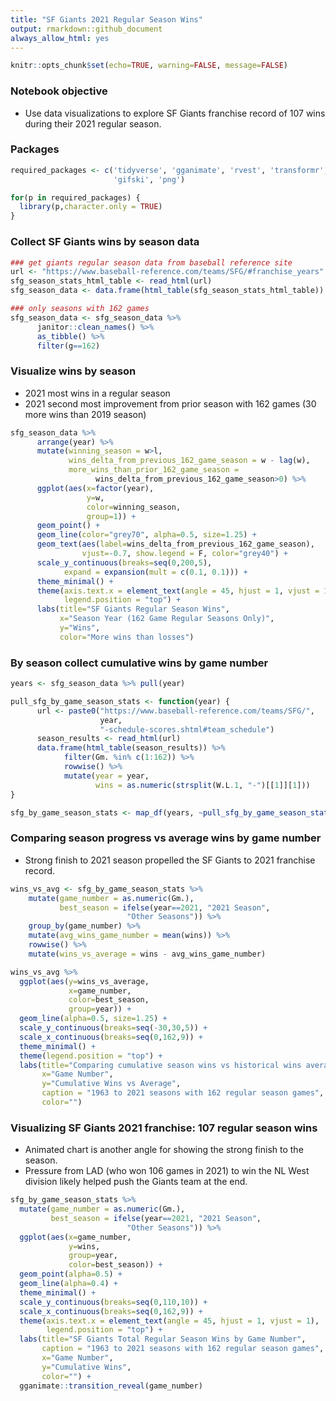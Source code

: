 ```yaml
---
title: "SF Giants 2021 Regular Season Wins"
output: rmarkdown::github_document
always_allow_html: yes
---
```


```r
knitr::opts_chunk$set(echo=TRUE, warning=FALSE, message=FALSE)
```

### Notebook objective
- Use data visualizations to explore SF Giants franchise record of 107 wins during their 2021 regular season.

###  Packages
```r
required_packages <- c('tidyverse', 'gganimate', 'rvest', 'transformr',
                       'gifski', 'png')

for(p in required_packages) {
  library(p,character.only = TRUE)
}
```

### Collect SF Giants wins by season data
```r
### get giants regular season data from baseball reference site
url <- "https://www.baseball-reference.com/teams/SFG/#franchise_years"
sfg_season_stats_html_table <- read_html(url)
sfg_season_data <- data.frame(html_table(sfg_season_stats_html_table))

### only seasons with 162 games 
sfg_season_data <- sfg_season_data %>%
      janitor::clean_names() %>%
      as_tibble() %>%
      filter(g==162)
```

### Visualize wins by season
- 2021 most wins in a regular season
- 2021 second most improvement from prior season with 162 games (30 more wins than 2019 season)

```r
sfg_season_data %>%
      arrange(year) %>%
      mutate(winning_season = w>l,
             wins_delta_from_previous_162_game_season = w - lag(w),
             more_wins_than_prior_162_game_season =                  
                   wins_delta_from_previous_162_game_season>0) %>%
      ggplot(aes(x=factor(year),
                 y=w,
                 color=winning_season,
                 group=1)) +
      geom_point() +
      geom_line(color="grey70", alpha=0.5, size=1.25) +
      geom_text(aes(label=wins_delta_from_previous_162_game_season), 
                vjust=-0.7, show.legend = F, color="grey40") +
      scale_y_continuous(breaks=seq(0,200,5),
            expand = expansion(mult = c(0.1, 0.1))) +
      theme_minimal() +
      theme(axis.text.x = element_text(angle = 45, hjust = 1, vjust = 1),
            legend.position = "top") +
      labs(title="SF Giants Regular Season Wins",
           x="Season Year (162 Game Regular Seasons Only)",
           y="Wins",
           color="More wins than losses")
```

### By season collect cumulative wins by game number
```r
years <- sfg_season_data %>% pull(year)

pull_sfg_by_game_season_stats <- function(year) {
      url <- paste0("https://www.baseball-reference.com/teams/SFG/",
                    year,
                    "-schedule-scores.shtml#team_schedule")
      season_results <- read_html(url)
      data.frame(html_table(season_results)) %>%
            filter(Gm. %in% c(1:162)) %>%
            rowwise() %>%
            mutate(year = year,
                   wins = as.numeric(strsplit(W.L.1, "-")[[1]][1]))
}

sfg_by_game_season_stats <- map_df(years, ~pull_sfg_by_game_season_stats(.))
```
### Comparing season progress vs average wins by game number
- Strong finish to 2021 season propelled the SF Giants to 2021 franchise record.

```r
wins_vs_avg <- sfg_by_game_season_stats %>%
    mutate(game_number = as.numeric(Gm.),
           best_season = ifelse(year==2021, "2021 Season", 
                          "Other Seasons")) %>%
    group_by(game_number) %>%
    mutate(avg_wins_game_number = mean(wins)) %>%
    rowwise() %>%
    mutate(wins_vs_average = wins - avg_wins_game_number)

wins_vs_avg %>% 
  ggplot(aes(y=wins_vs_average,
             x=game_number,
             color=best_season,
             group=year)) +
  geom_line(alpha=0.5, size=1.25) +
  scale_y_continuous(breaks=seq(-30,30,5)) +
  scale_x_continuous(breaks=seq(0,162,9)) +
  theme_minimal() +
  theme(legend.position = "top") +
  labs(title="Comparing cumulative season wins vs historical wins average",
       x="Game Number",
       y="Cumulative Wins vs Average",
       caption = "1963 to 2021 seasons with 162 regular season games",
       color="")
```


### Visualizing SF Giants 2021 franchise: 107 regular season wins
- Animated chart is another angle for showing the strong finish to the season.
- Pressure from LAD (who won 106 games in 2021) to win the NL West division likely helped push the Giants team at the end.

```r
sfg_by_game_season_stats %>%
  mutate(game_number = as.numeric(Gm.),
         best_season = ifelse(year==2021, "2021 Season", 
                          "Other Seasons")) %>%
  ggplot(aes(x=game_number,
             y=wins,
             group=year,
             color=best_season)) +
  geom_point(alpha=0.5) +
  geom_line(alpha=0.4) +
  theme_minimal() +
  scale_y_continuous(breaks=seq(0,110,10)) +
  scale_x_continuous(breaks=seq(0,162,9)) +
  theme(axis.text.x = element_text(angle = 45, hjust = 1, vjust = 1),
        legend.position = "top") +
  labs(title="SF Giants Total Regular Season Wins by Game Number",
       caption = "1963 to 2021 seasons with 162 regular season games",
       x="Game Number",
       y="Cumulative Wins",
       color="") + 
  gganimate::transition_reveal(game_number)
```



